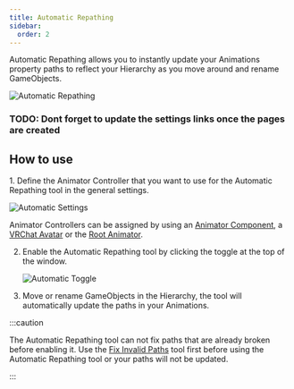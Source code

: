 ```yaml
---
title: Automatic Repathing
sidebar:
  order: 2
---
```


Automatic Repathing allows you to instantly update your Animations property paths to reflect your Hierarchy as you move around and rename GameObjects.

![Automatic Repathing](/src/images/animation-repathing/automatic.gif)

### TODO: Dont forget to update the settings links once the pages are created

## How to use

<Steps>
1. Define the Animator Controller that you want to use for the Automatic Repathing tool in the general settings.

   ![Automatic Settings](/src/images/animation-repathing/automatic-settings.png)

   Animator Controllers can be assigned by using an [Animator Component](/animation-repathing/settings/), a [VRChat Avatar](/animation-repathing/settings/) or the [Root Animator](/animation-repathing/settings/).
   
2. Enable the Automatic Repathing tool by clicking the toggle at the top of the window.

   ![Automatic Toggle](/src/images/animation-repathing/automatic-toggle.png)

3. Move or rename GameObjects in the Hierarchy, the tool will automatically update the paths in your Animations.
</Steps>

:::caution

The Automatic Repathing tool can not fix paths that are already broken before enabling it. Use the [Fix Invalid Paths](/animation-repathing/fix-invalid/) tool first before using the Automatic Repathing tool or your paths will not be updated.

:::